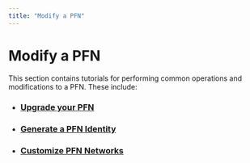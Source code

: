```yaml
---
title: "Modify a PFN"
---
```


# Modify a PFN

This section contains tutorials for performing common operations and modifications to a PFN. These include:

- ### [Upgrade your PFN](modify/update-fullnode-with-new-releases.mdx)
- ### [Generate a PFN Identity](modify/network-identity-fullnode.mdx)
- ### [Customize PFN Networks](modify/fullnode-network-connections.mdx)
